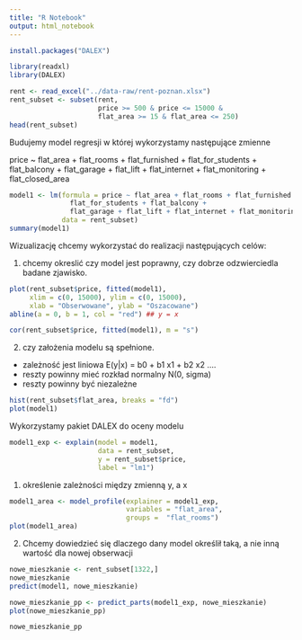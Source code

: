 ```yaml
---
title: "R Notebook"
output: html_notebook
---
```


```r
install.packages("DALEX")
```

```r
library(readxl)
library(DALEX)
```

```r
rent <- read_excel("../data-raw/rent-poznan.xlsx")
rent_subset <- subset(rent, 
                      price >= 500 & price <= 15000 & 
                      flat_area >= 15 & flat_area <= 250)
head(rent_subset)
```

Budujemy model regresji w której wykorzystamy następujące zmienne

price ~ flat_area + flat_rooms + flat_furnished + flat_for_students  + flat_balcony + flat_garage + flat_lift + flat_internet + flat_monitoring + flat_closed_area

```r
model1 <- lm(formula = price ~ flat_area + flat_rooms + flat_furnished + 
               flat_for_students + flat_balcony + 
               flat_garage + flat_lift + flat_internet + flat_monitoring + flat_closed_area,
             data = rent_subset)
summary(model1)
```
Wizualizację chcemy wykorzystać do realizacji następujących celów:

1. chcemy okreslić czy model jest poprawny, czy dobrze odzwierciedla badane zjawisko.

```r
plot(rent_subset$price, fitted(model1), 
     xlim = c(0, 15000), ylim = c(0, 15000),
     xlab = "Obserwowane", ylab = "Oszacowane")
abline(a = 0, b = 1, col = "red") ## y = x

cor(rent_subset$price, fitted(model1), m = "s")
```

2. czy założenia modelu są spełnione.

- zależność jest liniowa E(y|x) = b0 + b1 x1 + b2 x2 .... 
- reszty powinny mieć rozkład normalny N(0, sigma)
- reszty powinny być niezależne

```r
hist(rent_subset$flat_area, breaks = "fd")
plot(model1)
```

Wykorzystamy pakiet DALEX do oceny modelu

```r
model1_exp <- explain(model = model1,
                      data = rent_subset,
                      y = rent_subset$price, 
                      label = "lm1")
```
1. określenie zależności między zmienną y, a x

```r
model1_area <- model_profile(explainer = model1_exp, 
                             variables = "flat_area", 
                             groups =  "flat_rooms")
plot(model1_area)
```

2. Chcemy dowiedzieć się dlaczego dany model określił taką, a nie inną wartość dla nowej obserwacji

```r
nowe_mieszkanie <- rent_subset[1322,]
nowe_mieszkanie
predict(model1, nowe_mieszkanie)
```

```r
nowe_mieszkanie_pp <- predict_parts(model1_exp, nowe_mieszkanie)
plot(nowe_mieszkanie_pp)

nowe_mieszkanie_pp
```


